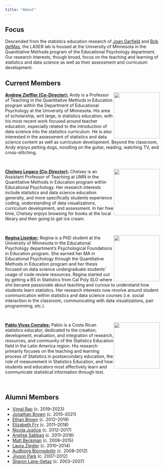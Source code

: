 ```yaml
---
title: "About"
---
```


## Focus

Descended from the statistics education research of [Joan Garfield](https://en.wikipedia.org/wiki/Joan_Garfield) and [Bob delMas](https://edpsych.umn.edu/emeriti/robert-delmas), the LASER lab is housed at the University of Minnesota in the Quantitative Methods program of the Educational Psychology department. Our research interests, though broad, focus on the teaching and learning of statistics and data science as well as their assessment and curriculum development.

## Current Members

![](img/andy.png){style="float: right;" width="150"} [**Andrew Zieffler (Co-Director):**](https://www.datadreaming.org/) Andy is a Professor of Teaching in the Quantitative Methods in Education program within the Department of Educational Psychology at the University of Minnesota. His area of scholarship, writ large, is statistics education, with his most recent work focused around teacher education, especially related to the introduction of data science into the statistics curriculum. He is also interested in the assessment of statistics and data science content as well as curriculum development. Beyond the classroom, Andy enjoys petting dogs, noodling on the guitar, reading, watching TV, and cross-stitching.

<br />

![](img/LegacyC2019.png){style="float: right;" width="150"}[**Chelsey Legacy (Co-Director):**](https://calegacy.github.io/) Chelsey is an Assistant Professor of Teaching at UMN in the Quantitative Methods in Education program within Educational Psychology. Her research interests include statistics and data science education generally, and more specifically students experience coding, understanding of data visualizations, curriculum development, and assessment. In her free time, Chelsey enjoys browsing for books at the local library and then going to get ice cream.

<br />

![](img/regina.png){style="float: right;" width="150"}[**Regina Lisinker:**](https://rlisinker.com/) Regina is a PhD student at the University of Minnesota in the Educational Psychology department's Psychological Foundations in Education program. She earned her MA in Educational Psychology through the Quantitative Methods in Education program and her thesis focused on data science undergraduate students' usage of code review resources. Regina started out by getting a BS in Statistics from Cal Poly SLO where she became passionate about teaching and curious to understand how students learn statistics. Her research interests now revolve around student communication within statistics and data science courses (i.e. social interaction in the classroom, communicating with data visualizations, pair programming, etc.).

<br />

![](img/pablo.png){style="float: right;" width="150"}[**Pablo Vivas Corrales:**](https://vivas014.github.io/personal-website/) Pablo is a Costa Rican statistics educator, dedicated to the creation, development, evaluation, and integration of research, resources, and community of the Statistics Education field in the Latin America region. His research primarily focuses on the teaching and learning process of Statistics in postsecondary education, the role of measurement in Statistics Education, and how students and educators most effectively learn and communicate statistical information through text.

<br />


## Alumni Members

- [Vimal Rao](https://raovnv.github.io/index.html) (c. 2019--2023)
- [Jonathan Brown](https://survey.umn.edu/about-us/staff-directory/jonathan-brown) (c. 2015--2021)
- [Ethan Brown](https://www.researchgate.net/profile/Ethan-Brown-23) (c. 2012--2019)
- [Elizabeth Fry](https://www.linkedin.com/in/ebfry/) (c. 2011--2018)
- [Nicola Justice](https://sites.google.com/plu.edu/njustice/home) (c. 2012--2017)
- [Anelise Sabbag](https://statistics.calpoly.edu/anelise-sabbag) (c. 2011--2016)
- [Matt Beckman](https://mdbeckman.github.io/) (c. 2008--2015)
- [Laura Ziegler](https://www.stat.iastate.edu/people/laura-ziegler) (c. 2010--2014)
- [Audbjorg Bjornsdottir](https://www.linkedin.com/in/audbjorg-bjornsdottir-80398814/) (c. 2008--2012)
- [Jiyoon Park](https://www.linkedin.com/in/jiyoon-park-07119559/) (c. 2007--2012)
- [Sharon Lane-Getaz](https://www.linkedin.com/in/sharon-lane-getaz-8837869/) (c. 2003--2007)
